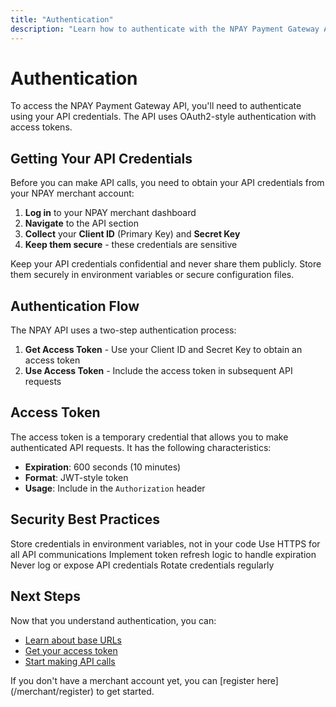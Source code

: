 ```yaml
---
title: "Authentication"
description: "Learn how to authenticate with the NPAY Payment Gateway API"
---
```


# Authentication

To access the NPAY Payment Gateway API, you'll need to authenticate using your API credentials. The API uses OAuth2-style authentication with access tokens.

## Getting Your API Credentials

Before you can make API calls, you need to obtain your API credentials from your NPAY merchant account:

1. **Log in** to your NPAY merchant dashboard
2. **Navigate** to the API section
3. **Collect** your **Client ID** (Primary Key) and **Secret Key**
4. **Keep them secure** - these credentials are sensitive

<Warning>
  Keep your API credentials confidential and never share them publicly. Store them securely in environment variables or secure configuration files.
</Warning>

## Authentication Flow

The NPAY API uses a two-step authentication process:

1. **Get Access Token** - Use your Client ID and Secret Key to obtain an access token
2. **Use Access Token** - Include the access token in subsequent API requests

## Access Token

The access token is a temporary credential that allows you to make authenticated API requests. It has the following characteristics:

- **Expiration**: 600 seconds (10 minutes)
- **Format**: JWT-style token
- **Usage**: Include in the `Authorization` header

## Security Best Practices

<Checklist>
  <ChecklistItem>
    Store credentials in environment variables, not in your code
  </ChecklistItem>
  <ChecklistItem>
    Use HTTPS for all API communications
  </ChecklistItem>
  <ChecklistItem>
    Implement token refresh logic to handle expiration
  </ChecklistItem>
  <ChecklistItem>
    Never log or expose API credentials
  </ChecklistItem>
  <ChecklistItem>
    Rotate credentials regularly
  </ChecklistItem>
</Checklist>

## Next Steps

Now that you understand authentication, you can:

- [Learn about base URLs](/docs/base-url)
- [Get your access token](/docs/api-reference/access-token)
- [Start making API calls](/docs/api-reference/initiate-payment)

<Note>
  If you don't have a merchant account yet, you can [register here](/merchant/register) to get started.
</Note>
